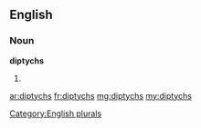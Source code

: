 ==English==

===Noun===
'''diptychs'''

# {{plural of|diptych}}

[[Category:English plurals]]

[[ar:diptychs]]
[[fr:diptychs]]
[[mg:diptychs]]
[[my:diptychs]]